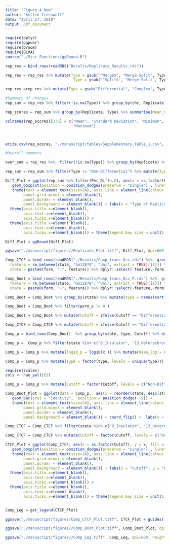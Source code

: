 ```yaml
---
title: "Figure_4_New"
author: "Kellen Cresswell"
date: "April 17, 2019"
output: pdf_document
---
```


```r
require(dplyr)
require(ggpubr)
require(broom)
require(BLMA)
source("./Misc_Functions/ggRound.R")
```

```r
rep_res = bind_rows(readRDS("Results/Replicate_Results.rds"))
```

```r

rep_res = rep_res %>% mutate(Type = gsub("^Merge$", "Merge-Split", Type),
                              Type = gsub("^Split$", "Merge-Split", Type))

rep_res =rep_res %>% mutate(Type = gsub("Differential", "Complex", Type))

#Summary of changes
rep_sum = rep_res %>% filter(!is.na(Type)) %>% group_by(chr, Replicate) %>% mutate(Count =n()) %>% group_by(chr, Replicate, Type) %>% summarise(Per_Diff = n()/Count[1]) 

rep_scores = rep_sum %>% group_by(Replicate, Type) %>% summarise(Mean_Diff = round(mean(Per_Diff)*100,2), SD_Diff = round(sd(Per_Diff)*100,2), Min_Diff = round(min(Per_Diff)*100,2), Max_Diff = round(max(Per_Diff)*100,2))

colnames(rep_scores)[3:6] = c("Mean", "Standard Deviation", "Minimum",
                              "Maximum")



write.csv(rep_scores, "./manuscript/tables/Supplementary_Table_1.csv", quote = FALSE, row.names = FALSE)

#Overall summary

over_sum = rep_res %>%  filter(!is.na(Type)) %>% group_by(Replicate) %>% mutate(Count =n()) %>% group_by(Replicate, Type) %>% mutate(Tot_Diff = n()/Count[1])

rep_sum = rep_sum %>% filter(Type != "Non-Differential") %>% mutate(Type = factor(Type, levels = c("Complex", "Strength Change", "Merge-Split", "Shifted")))
```

```r
Diff_Plot = ggplot(rep_sum %>% filter(Per_Diff<.2), aes(x = as.factor(Replicate), y = Per_Diff, fill = as.factor(Replicate))) +  theme_light(base_size = 24) + scale_x_discrete() + stat_boxplot(geom ='errorbar', linetype = "dashed", lwd = .8) +
   geom_boxplot(position = position_dodge2(preserve = "single") , linetype = "dashed", lwd = .8)  + geom_boxplot(outlier.size = 0, coef = 0, lwd = 1.5, position = position_dodge2(preserve = "single"))  + 
   theme(text = element_text(size=24), axis.line = element_line(colour = "black"), panel.grid.major = element_blank(),
        panel.grid.minor = element_blank(),
        panel.border = element_blank(),
        panel.background = element_blank()) + labs(x = "Type of Replicate", y = "Proportion of Boundaries", fill = "Type of Replicate") + facet_wrap(.~Type, nrow = 1) +stat_compare_means(method = "wilcox.test", comparisons = list(c("Biological", "Technical")), size = 6)  +
  theme(axis.title.x=element_blank(),
        axis.text.x=element_blank(),
        axis.ticks.x=element_blank()) + 
  theme(axis.title.x=element_blank(),
        axis.text.x=element_blank(),
        axis.ticks.x=element_blank()) + theme(legend.key.size = unit(1.5, "cm"), legend.text = element_text(size = 20), legend.title = element_text(size = 20), legend.position='bottom', strip.background =element_rect(fill="grey84"), strip.text = element_text(colour = 'black', size = 20), strip.text.x = element_text(size = 18))

Diff_Plot = ggRound(Diff_Plot)
```

```r
ggsave("./manuscript/figures//Replicate_Plot.tiff", Diff_Plot, dpi=600, height=2.5, width=3.5, units="in", scale=2.8)
```

```r
Comp_CTCF = bind_rows(readRDS("./Results/Comp_trans_Occ.rds") %>%  group_by(state) %>% mutate(form = rm_between(state, "Tfbs", "Gm", extract = TRUE)[[1]],
  feature = rm_between(state, "Gm12878", "Uni", extract = TRUE)[[1]]) %>% ungroup() %>% mutate(
  state = paste0(form, "-", feature)) %>% dplyr::select(-feature,-form), readRDS("./Results/Comp_Enrichment_Occ.rds"))

Comp_Boot = bind_rows(readRDS("./Results/Comp_trans_Occ_P.rds") %>%  group_by(state) %>% mutate(form = rm_between(state, "Tfbs", "Gm", extract = TRUE)[[1]],
  feature = rm_between(state, "Gm12878", "Uni", extract = TRUE)[[1]]) %>% ungroup() %>% mutate(
  state = paste0(form, "-", feature)) %>% dplyr::select(-feature,-form), readRDS("./Results/Comp_Boot_Occ.rds"))

Comp_Boot = Comp_Boot %>% group_by(state) %>% mutate(type = names(sort(table(type), decreasing=TRUE)[1]))

Comp_Boot = Comp_Boot %>% filter(perm_p != 0 )

Comp_Boot = Comp_Boot %>% mutate(Cutoff = ifelse(Cutoff == "Differential", "Complex", Cutoff))

Comp_CTCF = Comp_CTCF %>% mutate(Cutoff = ifelse(Cutoff == "Differential", "Complex", Cutoff))

Comp_p = bind_rows(Comp_Boot)  %>% group_by(state, type, Cutoff) %>% do(tidy(fisherMethod(as.numeric(.$perm_p[!is.na(.$perm_p)])))) 

Comp_p =  Comp_p %>% filter(state %in% c("8_Insulator", "13_Heterochrom/lo", "Sydh-Ctcfsc15914c20", "Sydh-Rad21Iggrab") ) %>% group_by(state)  %>% ungroup() %>% mutate(state = gsub("Sydh-Ctcfsc15914c20", "CTCF", state), state = gsub("Sydh-Rad21Iggrab", "RAD21", state)) %>% mutate(state = gsub(".*_", "", state), state = factor(state, levels = c("CTCF", "RAD21", "Insulator", "Heterochrom/lo"))) %>% arrange(state)

Comp_p = Comp_p %>% mutate(log10_p = log10(x )) %>% mutate(mean_log = mean(log10_p)) %>% group_by(state) %>% arrange(mean_log)

Comp_p = Comp_p %>% mutate(type = factor(type, levels = unique(type)))


```

```r
require(scales)
cols <- hue_pal()(5)

Comp_p = Comp_p %>% mutate(Cutoff = factor(Cutoff, levels = c("Non-Differential", "Complex", "Merge-Split", "Shifted", "Strength Change")))

Comp_Boot_Plot = ggplot(data = Comp_p,  aes(x = reorder(state, desc(state)), y = -log10_p, fill = as.factor(Cutoff)))  +  theme_light(base_size = 18)  +scale_x_discrete() + 
   geom_bar(stat = "identity",  position = position_dodge(-.9)) +
   theme(text = element_text(size=24), axis.line = element_line(colour = "black"), panel.grid.major = element_blank(),
        panel.grid.minor = element_blank(),
        panel.border = element_blank(),
        panel.background = element_blank()) + coord_flip() +  labs(x = "Genomic Feature", y = "-Log10 P-value", fill = "Type of Boundary")  + theme(legend.key.size = unit(1.5, "cm"), legend.text = element_text(size = 20), legend.title = element_text(size = 20), legend.position='bottom', strip.background =element_rect(fill="grey84"), strip.text = element_text(colour = 'black', size = 20), strip.text.x = element_text(size = 18)) + guides(fill = FALSE) + scale_fill_manual(values = rev(cols)[c(3,1:2,4:5)])
```

```r
Comp_CTCF = Comp_CTCF %>% filter(state %in% c("8_Insulator", "13_Heterochrom/lo", "Sydh-Ctcfsc15914c20", "Sydh-Rad21Iggrab") ) %>% group_by(state) %>% ungroup() %>% mutate(state = gsub("Sydh-Ctcfsc15914c20", "CTCF", state), state = gsub("Sydh-Rad21Iggrab", "RAD21", state)) %>% mutate(state = gsub(".*_", "", state)) %>% mutate(state = factor(state, levels = c("CTCF", "RAD21", "Insulator", "Heterochrom/lo")))
```

```r
Comp_CTCF = Comp_CTCF %>% mutate(Cutoff = factor(Cutoff, levels = c("Non-Differential", "Complex", "Merge-Split", "Shifted", "Strength Change")))

CTCF_Plot = ggplot(Comp_CTCF, aes(x = as.factor(Cutoff), y = x, fill = as.factor(Cutoff))) +  theme_light(base_size = 18) + scale_x_discrete() + stat_boxplot(geom ='errorbar', linetype = "dashed", lwd = .8) +
   geom_boxplot(position = position_dodge2(preserve = "single") , linetype = "dashed", lwd = .8)  + geom_boxplot(outlier.size = 0, coef = 0, lwd = 1.5, position = position_dodge2(preserve = "single"))  + 
   theme(text = element_text(size=24), axis.line = element_line(colour = "black"), panel.grid.major = element_blank(),
        panel.grid.minor = element_blank(),
        panel.border = element_blank(),
        panel.background = element_blank()) + labs(x = "Cutoff", y = "Peaks at Boundary", fill = "Differential Boundary Type") +  facet_wrap(~state, ncol = 4, nrow = 1, scale = "free") +
  theme(axis.title.x=element_blank(),
        axis.text.x=element_blank(),
        axis.ticks.x=element_blank()) + 
  theme(axis.title.x=element_blank(),
        axis.text.x=element_blank(),
        axis.ticks.x=element_blank()) + theme(legend.key.size = unit(1.5, "cm"), legend.text = element_text(size = 20), legend.title = element_text(size = 20), legend.position='bottom', strip.background =element_rect(fill="grey84"), strip.text = element_text(colour = 'black', size = 20), strip.text.x = element_text(size = 18))  + scale_fill_manual(values = rev(cols)[c(3,1:2,4:5)])



```

```r
Comp_Leg = get_legend(CTCF_Plot)

ggsave("./manuscript/figures/Comp_CTCF_Plot.tiff", CTCF_Plot + guides(fill = FALSE), dpi=600, height=2.5, width=3.5, units="in", scale=2.8)

ggsave("./manuscript/figures//Comp_Boot_Plot.tiff", Comp_Boot_Plot, dpi=600, height=2.5, width=3.5, units="in", scale=2.8)

ggsave("./manuscript/figures//Comp_Leg.tiff", Comp_Leg, dpi=600, height=2.5, width=5, units="in", scale=3.5)
 ```
